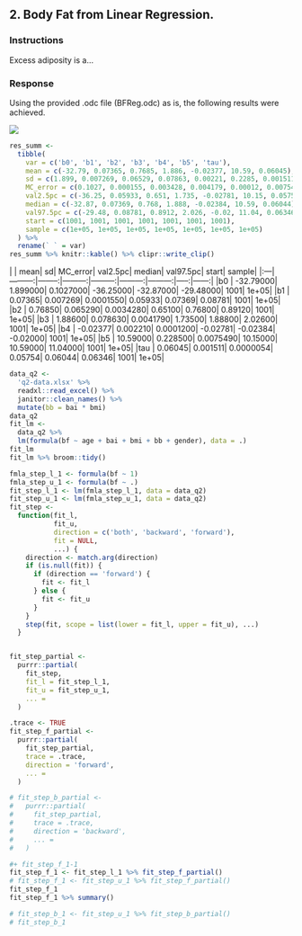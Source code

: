## 2. Body Fat from Linear Regression.

### Instructions

<instructions>
Excess adiposity is a...
</instructions>

### Response

Using the provided .odc file (BFReg.odc) as is, the following results were achieved.

![](q2-1-output.png)

```r
res_summ <-
  tibble(
    var = c('b0', 'b1', 'b2', 'b3', 'b4', 'b5', 'tau'),
    mean = c(-32.79, 0.07365, 0.7685, 1.886, -0.02377, 10.59, 0.06045),
    sd = c(1.899, 0.007269, 0.06529, 0.07863, 0.00221, 0.2285, 0.001511),
    MC_error = c(0.1027, 0.000155, 0.003428, 0.004179, 0.00012, 0.007549, 5.37e-06),
    val2.5pc = c(-36.25, 0.05933, 0.651, 1.735, -0.02781, 10.15, 0.05754),
    median = c(-32.87, 0.07369, 0.768, 1.888, -0.02384, 10.59, 0.06044),
    val97.5pc = c(-29.48, 0.08781, 0.8912, 2.026, -0.02, 11.04, 0.06346),
    start = c(1001, 1001, 1001, 1001, 1001, 1001, 1001),
    sample = c(1e+05, 1e+05, 1e+05, 1e+05, 1e+05, 1e+05, 1e+05)
  ) %>% 
  rename(` ` = var)
res_summ %>% knitr::kable() %>% clipr::write_clip()
```

<hide>
|    |      mean|       sd|  MC_error|  val2.5pc|    median| val97.5pc| start| sample|
|:---|---------:|--------:|---------:|---------:|---------:|---------:|-----:|------:|
|b0  | -32.79000| 1.899000| 0.1027000| -36.25000| -32.87000| -29.48000|  1001|  1e+05|
|b1  |   0.07365| 0.007269| 0.0001550|   0.05933|   0.07369|   0.08781|  1001|  1e+05|
|b2  |   0.76850| 0.065290| 0.0034280|   0.65100|   0.76800|   0.89120|  1001|  1e+05|
|b3  |   1.88600| 0.078630| 0.0041790|   1.73500|   1.88800|   2.02600|  1001|  1e+05|
|b4  |  -0.02377| 0.002210| 0.0001200|  -0.02781|  -0.02384|  -0.02000|  1001|  1e+05|
|b5  |  10.59000| 0.228500| 0.0075490|  10.15000|  10.59000|  11.04000|  1001|  1e+05|
|tau |   0.06045| 0.001511| 0.0000054|   0.05754|   0.06044|   0.06346|  1001|  1e+05|

</hide>

```r
data_q2 <- 
  'q2-data.xlsx' %>% 
  readxl::read_excel() %>% 
  janitor::clean_names() %>% 
  mutate(bb = bai * bmi)
data_q2
fit_lm <- 
  data_q2 %>% 
  lm(formula(bf ~ age + bai + bmi + bb + gender), data = .)
fit_lm
fit_lm %>% broom::tidy()

fmla_step_l_1 <- formula(bf ~ 1)
fmla_step_u_1 <- formula(bf ~ .)
fit_step_l_1 <- lm(fmla_step_l_1, data = data_q2)
fit_step_u_1 <- lm(fmla_step_u_1, data = data_q2)
fit_step <-
  function(fit_l,
           fit_u,
           direction = c('both', 'backward', 'forward'),
           fit = NULL,
           ...) {
    direction <- match.arg(direction)
    if (is.null(fit)) {
      if (direction == 'forward') {
        fit <- fit_l
      } else {
        fit <- fit_u
      }
    }
    step(fit, scope = list(lower = fit_l, upper = fit_u), ...)
  }


fit_step_partial <-
  purrr::partial(
    fit_step,
    fit_l = fit_step_l_1,
    fit_u = fit_step_u_1,
    ... =
  )

.trace <- TRUE
fit_step_f_partial <-
  purrr::partial(
    fit_step_partial,
    trace = .trace,
    direction = 'forward',
    ... =
  )

# fit_step_b_partial <-
#   purrr::partial(
#     fit_step_partial,
#     trace = .trace,
#     direction = 'backward',
#     ... = 
#   )

#+ fit_step_f_1-1
fit_step_f_1 <- fit_step_l_1 %>% fit_step_f_partial()
# fit_step_f_1 <- fit_step_u_1 %>% fit_step_f_partial()
fit_step_f_1
fit_step_f_1 %>% summary()

# fit_step_b_1 <- fit_step_u_1 %>% fit_step_b_partial()
# fit_step_b_1
```


